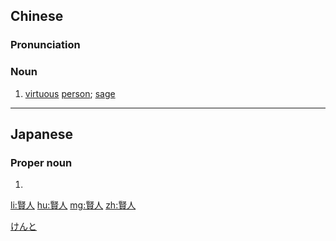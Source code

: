 {{also|贤人}}
==Chinese==
{{zh-forms|s=贤人}}

===Pronunciation===
{{zh-pron
|m=xiánrén
|c=jin4 jan4
|mn=qz,tp,xm:hiân-lîn/kh,zz:hiân-jîn
|cat=n
}}

===Noun===
{{zh-noun}}

# [[virtuous]] [[person]]; [[sage]]

----

==Japanese==
{{ja-kanjitab|賢|人}}

===Proper noun===
{{ja-pos|proper|けんと}}

# {{given name|male|lang=ja}}

[[Category:Japanese male given names|けんと]]

[[li:賢人]]
[[hu:賢人]]
[[mg:賢人]]
[[zh:賢人]]